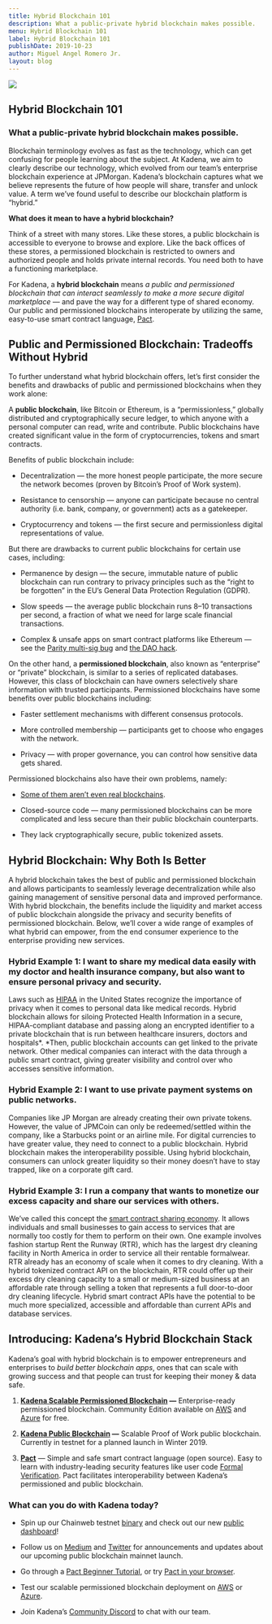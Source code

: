 ```yaml
---
title: Hybrid Blockchain 101
description: What a public-private hybrid blockchain makes possible.
menu: Hybrid Blockchain 101
label: Hybrid Blockchain 101
publishDate: 2019-10-23
author: Miguel Angel Romero Jr.
layout: blog
---
```


![](/assets/blog/1_cXMen2j6k5hcvXVgyEqqzw.webp)

## Hybrid Blockchain 101

### What a public-private hybrid blockchain makes possible.

Blockchain terminology evolves as fast as the technology, which can get
confusing for people learning about the subject. At Kadena, we aim to clearly
describe our technology, which evolved from our team’s enterprise blockchain
experience at JPMorgan. Kadena’s blockchain captures what we believe represents
the future of how people will share, transfer and unlock value. A term we’ve
found useful to describe our blockchain platform is “hybrid.”

**What does it mean to have a hybrid blockchain?**

Think of a street with many stores. Like these stores, a public blockchain is
accessible to everyone to browse and explore. Like the back offices of these
stores, a permissioned blockchain is restricted to owners and authorized people
and holds private internal records. You need both to have a functioning
marketplace.

For Kadena, a **hybrid blockchain** means _a public and permissioned blockchain
that can interact seamlessly to make a more secure digital marketplace_ — and
pave the way for a different type of shared economy. Our public and permissioned
blockchains interoperate by utilizing the same, easy-to-use smart contract
language, [Pact](https://pactlang.org/).

## Public and Permissioned Blockchain: Tradeoffs Without Hybrid

To further understand what hybrid blockchain offers, let’s first consider the
benefits and drawbacks of public and permissioned blockchains when they work
alone:

A **public blockchain**, like Bitcoin or Ethereum, is a “permissionless,”
globally distributed and cryptographically secure ledger, to which anyone with a
personal computer can read, write and contribute. Public blockchains have
created significant value in the form of cryptocurrencies, tokens and smart
contracts.

Benefits of public blockchain include:

- Decentralization — the more honest people participate, the more secure the
  network becomes (proven by Bitcoin’s Proof of Work system).

- Resistance to censorship — anyone can participate because no central authority
  (i.e. bank, company, or government) acts as a gatekeeper.

- Cryptocurrency and tokens — the first secure and permissionless digital
  representations of value.

But there are drawbacks to current public blockchains for certain use cases,
including:

- Permanence by design — the secure, immutable nature of public blockchain can
  run contrary to privacy principles such as the “right to be forgotten” in the
  EU’s General Data Protection Regulation (GDPR).

- Slow speeds — the average public blockchain runs 8–10 transactions per second,
  a fraction of what we need for large scale financial transactions.

- Complex & unsafe apps on smart contract platforms like Ethereum — see the
  [Parity multi-sig bug](https://cointelegraph.com/news/parity-multisig-wallet-hacked-or-how-come)
  and
  [the DAO hack](https://www.coindesk.com/understanding-dao-hack-journalists).

On the other hand, a **permissioned blockchain**, also known as “enterprise” or
“private” blockchain, is similar to a series of replicated databases. However,
this class of blockchain can have owners selectively share information with
trusted participants. Permissioned blockchains have some benefits over public
blockchains including:

- Faster settlement mechanisms with different consensus protocols.

- More controlled membership — participants get to choose who engages with the
  network.

- Privacy — with proper governance, you can control how sensitive data gets
  shared.

Permissioned blockchains also have their own problems, namely:

- [Some of them aren’t even real blockchains](https://thenextweb.com/podium/2019/05/05/ibms-hyperledger-isnt-a-real-blockchain-heres-why).

- Closed-source code — many permissioned blockchains can be more complicated and
  less secure than their public blockchain counterparts.

- They lack cryptographically secure, public tokenized assets.

## Hybrid Blockchain: Why Both Is Better

A hybrid blockchain takes the best of public and permissioned blockchain and
allows participants to seamlessly leverage decentralization while also gaining
management of sensitive personal data and improved performance. With hybrid
blockchain, the benefits include the liquidity and market access of public
blockchain alongside the privacy and security benefits of permissioned
blockchain. Below, we’ll cover a wide range of examples of what hybrid can
empower, from the end consumer experience to the enterprise providing new
services.

### Hybrid Example 1: I want to share my medical data easily with my doctor and health insurance company, but also want to ensure personal privacy and security.

Laws such as
[HIPAA](https://www.hhs.gov/hipaa/for-professionals/security/laws-regulations/index.html)
in the United States recognize the importance of privacy when it comes to
personal data like medical records. Hybrid blockchain allows for siloing
Protected Health Information in a secure, HIPAA-compliant database and passing
along an encrypted identifier to a private blockchain that is run between
healthcare insurers, doctors and hospitals*. *Then, public blockchain accounts
can get linked to the private network. Other medical companies can interact with
the data through a public smart contract, giving greater visibility and control
over who accesses sensitive information.

### Hybrid Example 2: I want to use private payment systems on public networks.

Companies like JP Morgan are already creating their own private tokens. However,
the value of JPMCoin can only be redeemed/settled within the company, like a
Starbucks point or an airline mile. For digital currencies to have greater
value, they need to connect to a public blockchain. Hybrid blockchain makes the
interoperability possible. Using hybrid blockchain, consumers can unlock greater
liquidity so their money doesn’t have to stay trapped, like on a corporate gift
card.

### Hybrid Example 3: I run a company that wants to monetize our excess capacity and share our services with others.

We’ve called this concept the
[smart contract sharing economy](../2018/blockchain-future-smart-contract-sharing-economy-2018-12-17).
It allows individuals and small businesses to gain access to services that are
normally too costly for them to perform on their own. One example involves
fashion startup Rent the Runway (RTR), which has the largest dry cleaning
facility in North America in order to service all their rentable formalwear. RTR
already has an economy of scale when it comes to dry cleaning. With a hybrid
tokenized contract API on the blockchain, RTR could offer up their excess dry
cleaning capacity to a small or medium-sized business at an affordable rate
through selling a token that represents a full door-to-door dry cleaning
lifecycle. Hybrid smart contract APIs have the potential to be much more
specialized, accessible and affordable than current APIs and database services.

## Introducing: Kadena’s Hybrid Blockchain Stack

Kadena’s goal with hybrid blockchain is to empower entrepreneurs and enterprises
to _build better blockchain apps_, ones that can scale with growing success and
that people can trust for keeping their money & data safe.

1.  **[Kadena Scalable Permissioned Blockchain](./scalablebft-kadenas-private-blockchain-101-2019-03-09)
    —** Enterprise-ready permissioned blockchain. Community Edition available on
    [AWS](http://kadena.io/aws) and [Azure](http://kadena.io/azure) for free.

2.  **[Kadena Public Blockchain](./all-about-chainweb-101-and-faqs-2019-02-01)
    —** Scalable Proof of Work public blockchain. Currently in testnet for a
    planned launch in Winter 2019.

3.  **[Pact](./safer-smarter-contracts-with-pact-2019-02-20)** — Simple and safe
    smart contract language (open source). Easy to learn with industry-leading
    security features like user code
    [Formal Verification](../2018/pact-formal-verification-for-blockchain-smart-contracts-done-right-2018-05-11).
    Pact facilitates interoperability between Kadena’s permissioned and public
    blockchain.

### What can you do with Kadena today?

- Spin up our Chainweb testnet [binary](http://kadena.io/testnetbinary) and
  check out our new [public dashboard](http://kadena.io/dashboard)!

- Follow us on [Medium](http://medium.com/kadena-io) and
  [Twitter](http://twitter.com/kadena_io) for announcements and updates about
  our upcoming public blockchain mainnet launch.

- Go through a [Pact Beginner Tutorial](http://pactlang.org/), or try
  [Pact in your browser](http://pact.kadena.io/).

- Test our scalable permissioned blockchain deployment on
  [AWS](http://kadena.io/aws) or [Azure](http://kadena.io/azure).

- Join Kadena’s [Community Discord](http://discord.io/kadena) to chat with our
  team.
